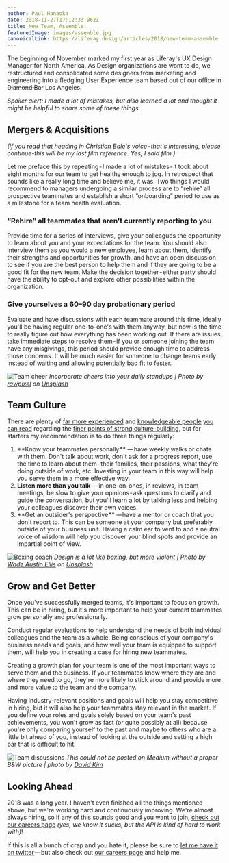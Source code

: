 ```yaml
---
author: Paul Hanaoka
date: 2018-11-27T17:12:33.962Z
title: New Team, Assemble!
featuredImage: images/assemble.jpg
canonicalLink: https://liferay.design/articles/2018/new-team-assemble
---
```


The beginning of November marked my first year as Liferay's UX Design Manager for North America. As Design organizations are wont to do, we restructured and consolidated some designers from marketing and engineering into a fledgling User Experience team based out of our office in ~~Diamond Bar~~ Los Angeles.

_Spoiler alert: I made a lot of mistakes, but also learned a lot and thought it might be helpful to share some of these things._

## Mergers & Acquisitions

_(If you read that heading in Christian Bale's voice - that's interesting, please continue-this will be my last film reference. Yes, I said film.)_

Let me preface this by repeating - I made a lot of mistakes - it took about eight months for our team to get healthy enough to jog. In retrospect that sounds like a really long time and believe me, it was.
Two things I would recommend to managers undergoing a similar process are to &ldquo;rehire&rdquo; all prospective teammates and establish a short &ldquo;onboarding&rdquo; period to use as a milestone for a team health evaluation.

### &ldquo;Rehire&rdquo; all teammates that aren't currently reporting to you

Provide time for a series of interviews, give your colleagues the opportunity to learn about you and your expectations for the team. You should also interview them as you would a new employee, learn about them, identify their strengths and opportunities for growth, and have an open discussion to see if you are the best person to help them and if they are going to be a good fit for the new team. Make the decision together - either party should have the ability to opt-out and explore other possibilities within the organization.

### Give yourselves a 60–90 day probationary period

Evaluate and have discussions with each teammate around this time, ideally you'll be having regular one-to-one's with them anyway, but now is the time to really figure out how everything has been working out. If there are issues, take immediate steps to resolve them - if you or someone joining the team have any misgivings, this period should provide enough time to address those concerns. It will be much easier for someone to change teams early instead of waiting and allowing potentially bad fit to fester.

![Team cheer](/images/teamwork.jpg)
_Incorporate cheers into your daily standups | Photo by [rawpixel](https://unsplash.com/@rawpixel?utm_source=liferay&utm_medium=referral) on [Unsplash](https://unsplash.com?utm_source=liferay&utm_medium=referral)_

## Team Culture

There are plenty of [far more experienced](https://knowyourcompany.com/learn/) and [knowledgeable people](https://medium.com/@thinmatt/my-go-to-resources-for-helping-me-grow-as-a-designer-turned-people-manager-9ab966415af3) [you can read](https://www.franklincovey.com/the-7-habits.html) regarding the [finer points of strong culture-building](https://www.radicalcandor.com/blog/tag/tip/), but for starters my recommendation is to do three things regularly:

1. **Know your teammates personally ** &mdash; have weekly walks or chats with them. Don't talk about work, don't ask for a progress report, use the time to learn about them - their families, their passions, what they're doing outside of work, etc. Investing in your team in this way will help you serve them in a more effective way.
1. **Listen more than you talk** &mdash; in one-on-ones, in reviews, in team meetings, be slow to give your opinions - ask questions to clarify and guide the conversation, but you'll learn a lot by talking less and helping your colleagues discover their own voices.
1. **Get an outsider's perspective ** &mdash;have a mentor or coach that you don't report to. This can be someone at your company but preferably outside of your business unit. Having a calm ear to vent to and a neutral voice of wisdom will help you discover your blind spots and provide an impartial point of view.

![Boxing coach](/images/boxing.jpg)
_Design is a lot like boxing, but more violent | Photo by [Wade Austin Ellis](https://unsplash.com/@wadeaustinellis?utm_source=liferay&utm_medium=referral) on [Unsplash](https://unsplash.com?utm_source=liferay&utm_medium=referral)_

## Grow and Get Better

Once you've successfully merged teams, it's important to focus on growth. This can be in hiring, but it's more important to help your current teammates grow personally and professionally.

Conduct regular evaluations to help understand the needs of both individual colleagues and the team as a whole. Being conscious of your company's business needs and goals, and how well your team is equipped to support them, will help you in creating a case for hiring new teammates.

Creating a growth plan for your team is one of the most important ways to serve them and the business. If your teammates know where they are and where they need to go, they're more likely to stick around and provide more and more value to the team and the company.

Having industry-relevant positions and goals will help you stay competitive in hiring, but it will also help your teammates stay relevant in the market. If you define your roles and goals solely based on your team's past achievements, you won't grow as fast (or quite possibly at all) because you're only comparing yourself to the past and maybe to others who are a little bit ahead of you, instead of looking at the outside and setting a high bar that is difficult to hit.

![Team discussions](/images/casual-ux-na-team-discussion.jpg)
_This could not be posted on Medium without a proper B&W picture | photo by [David Kim](https://liferay.design/team/kim-david)_

## Looking Ahead

2018 was a long year. I haven't even finished all the things mentioned above, but we're working hard and continuously improving. We're almost always hiring, so if any of this sounds good and you want to join, [check out our careers page](https://liferay.com/careers) _(yes, we know it sucks, but the API is kind of hard to work with)_!

If this is all a bunch of crap and you hate it, please be sure to [let me have it on twitter ](https://twitter.com/plhnk)&mdash; but also check out [our careers page](https://liferay.com/careers) and help me.